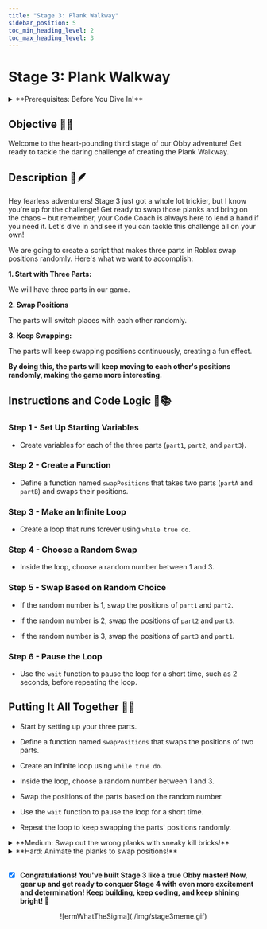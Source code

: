 ```yaml
---
title: "Stage 3: Plank Walkway"
sidebar_position: 5
toc_min_heading_level: 2
toc_max_heading_level: 3
---
```



# Stage 3: Plank Walkway

<details>
    <summary>**Prerequisites: Before You Dive In!**</summary>
    
    Before diving into the thrilling challenges of Stage 3, make sure you've conquered these epic quests:
    
    **1. Intro**

    You've embarked on this epic coding adventure with excitement and curiosity. Now, let's take it to the next stage!

    **2. Setup**

    You've set the stage for your Obby journey, ensuring everything's in place for your creative endeavors. Time to unleash your coding superpowers!

    **3. Stage 1: Ascending Walls**

    You've scaled the heights of Ascending Walls, mastering the basics of obstacle creation. Now, let's elevate your skills even further!

    **4. Stage 2: Sphere Stairs**

    You've bravely navigated the Sphere Stairs, showing off your building prowess. Get ready to build on that success and take on the next challenge!

    **You're well-prepared and pumped up to tackle Stage 3 like a true coding hero! 🚀**
</details>

<div align="center">
  <ReactPlayer controls url={MyVideoUrl}/>
</div>

## Objective 🧐🗿

Welcome to the heart-pounding third stage of our Obby adventure! Get ready to tackle the daring challenge of creating the Plank Walkway.

## Description 📖🪶

Hey fearless adventurers! Stage 3 just got a whole lot trickier, but I know you're up for the challenge! Get ready to swap those planks and bring on the chaos – but remember, your Code Coach is always here to lend a hand if you need it. Let's dive in and see if you can tackle this challenge all on your own!

We are going to create a script that makes three parts in Roblox swap positions randomly. Here's what we want to accomplish: 

**1. Start with Three Parts:**

We will have three parts in our game. 

**2. Swap Positions**

The parts will switch places with each other randomly. 

**3. Keep Swapping:**

The parts will keep swapping positions continuously, creating a fun effect. 

**By doing this, the parts will keep moving to each other's positions randomly, making the game more interesting.** 

## Instructions and Code Logic 📝📚

### Step 1 - Set Up Starting Variables

- Create variables for each of the three parts (`part1`, `part2`, and `part3`). 

### Step 2 - Create a Function

- Define a function named `swapPositions` that takes two parts (`partA` and `partB`) and swaps their positions. 

### Step 3 - Make an Infinite Loop

- Create a loop that runs forever using `while true do`. 

### Step 4 - Choose a Random Swap

- Inside the loop, choose a random number between 1 and 3. 

### Step 5 - Swap Based on Random Choice

- If the random number is 1, swap the positions of `part1` and `part2`. 

- If the random number is 2, swap the positions of `part2` and `part3`. 

- If the random number is 3, swap the positions of `part3` and `part1`. 

### Step 6 - Pause the Loop

- Use the `wait` function to pause the loop for a short time, such as 2 seconds, before repeating the loop. 

## Putting It All Together 🔧🔩

- Start by setting up your three parts. 

- Define a function named `swapPositions` that swaps the positions of two parts. 

- Create an infinite loop using `while true do`. 

- Inside the loop, choose a random number between 1 and 3. 

- Swap the positions of the parts based on the random number. 

- Use the `wait` function to pause the loop for a short time. 

- Repeat the loop to keep swapping the parts' positions randomly. 

<details>
    <summary>**Medium: Swap out the wrong planks with sneaky kill bricks!**</summary>

    <div align='center'>
        <ReactPlayer controls url={MyVideoUrl2}/>
    </div>

    <br  />

    **Description 📖🪶** 

    We are going to create a script that swaps the positions of three parts in Roblox and "kills" any player who touches specific parts. Here's what we want to accomplish: 

    *1. Swap Positions:*
    
    Randomly swap the positions of three parts. 

    *2. Detect Touch:*
    
    If a player touches specific parts, their health will be set to zero. 

    *By doing this, we will create a dynamic environment where parts move around and affect players who touch them.* 

    <br  />
    
    **Instructions and Code Logic 📝📚**

    Step 1 - Set Up the Starting Variables

    - Create variables for the parts by getting them from the `Workspace` (`part1`, `part2`, and `part3`). 

    Step 2 - Create a Function to Swap Positions

    - Define a function named `swapPositions` that takes two parts (`partA` and `partB`) as arguments. 

    - Inside the function, swap the positions of the two parts. 

    - Define a function named `onTouchKillBrick` that takes a part (`hit`) as an argument. 

    - Inside the function, get the parent of the touched part (which should be a player's character). 

    - Check if the parent has a `Humanoid` component. 

    - If it does, set the `Humanoid`'s health to zero. 

    - Connect the `onTouchKillBrick` function to the `Touched` event for the red and blue parts (`part2` and `part3`). 

    Step 3 - Create an Infinite Loop

    - Create a loop that runs forever using `while true do`. 

    - Inside the loop, generate a random index between 1 and 3. 

    - Use the random index to determine which parts to swap. 

    - Use the `wait` function to pause the loop for a short time before swapping again. 

    <br  />

    **Putting It All Together 🔧🔩**

    - Start by setting up your parts. 

    - Define functions to swap positions and handle player touch. 

    - Connect the touch function to the `Touched` event for the specified parts. 

    - Create an infinite loop to keep swapping positions randomly. 
</details>

<details>
    <summary>**Hard: Animate the planks to swap positions!**</summary>
    
    <div align='center'>
        <ReactPlayer controls url={MyVideoUrl3}/>
    </div>

    <br  />

    **Description 📖🪶** 

    We are going to create a script that makes three parts in Roblox swap positions continuously with smooth tween animations. Here's what we want to accomplish: 

    *1. Swap Positions:*
    
    The parts will switch places with each other randomly. 

    *2. Smooth Movement:*
    
    The movement will be smooth using tween animations. 

    *3. Continuous Loop:*
    
    The parts will keep swapping positions continuously. 

    *By doing this, the parts will create a fun and dynamic effect by continuously moving to each other's positions with smooth animations.* 

    <br  />

    **Instructions and Code Logic 📝📚 **

    Step 1 - Set up the Starting Variables

    - Get the `TweenService` from the game services. 

    - Create variables for three parts in the workspace (`part1`, `part2`, and `part3`). 

    - Create a variable for the duration of the tween in seconds (`tweenTime`). 

    Step 2 - Create a Function to Swap Positions with Tween

    - Define a function named `swapPositionsWithTween` that takes two parts (`partA` and `partB`) as arguments. 

    - Inside the function, store the position of `partA` temporarily. 

    - Create `TweenInfo` to define the tween properties (duration, easing style, and easing direction). 

    - Create a tween to move `partA` to the position of `partB`. 

    - Create a tween to move `partB` to the position of `partA` (stored in `tempPosition`). 

    - Play both tweens. 

    - Wait for the tween for `partA` to complete before proceeding. 

    Step 3 - Create an Infinite Loop to Swap Positions Continuously 

    - Create a loop that runs forever using `while true do`. 

    - Inside the loop, generate a random index between 1 and 3. 

    - Based on the random index, swap positions of the parts using the `swapPositionsWithTween` function. 

    - Use the `wait` function to pause the loop for 2 seconds before the next swap. 

    - The loop will automatically start running and swapping the parts' positions. 

    <br  />

    **Putting It All Together 🔧🔩**

    - Start by getting the `TweenService` and setting up the parts and tween duration. 

    - Define a function named `swapPositionsWithTween` to handle the position swapping with tweens. 

    - Create an infinite loop to keep swapping the parts' positions based on a random index. 

    - Use the `wait` function to pause the loop for 2 seconds between swaps. 
</details>

<br  />

- [x] **Congratulations! You've built Stage 3 like a true Obby master! Now, gear up and get ready to conquer Stage 4 with even more excitement and determination! Keep building, keep coding, and keep shining bright! 🌟**

<div align='center'>
    ![ermWhatTheSigma](./img/stage3meme.gif)
</div>

<div align='center'>
    <ReactAudioPlayer
        src={audioFile}
        controls
    />
</div>
